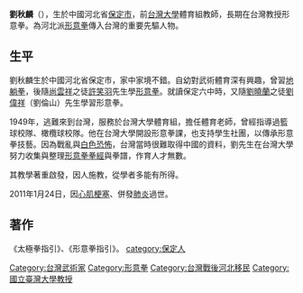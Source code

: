 {{unreferenced|time=2011-07-12T18:51:58+00:00}}
'''劉秋麟'''（{{bd|1918年||2011年|1月24日|catIdx=Liu劉秋麟}}），生於中國河北省[[保定市|保定市]]，前[[台灣大學|台灣大學]]體育組教師，長期在台灣教授形意拳。為河北派[[形意拳|形意拳]]傳入台灣的重要先驅人物。

==生平==
劉秋麟生於中國河北省保定市，家中家境不錯。自幼對武術體育深有興趣，曾習[[地躺拳|地躺拳]]，後隨[[尚雲祥|尚雲祥]]之徒[[許笑羽|許笑羽]]先生學[[形意拳|形意拳]]。就讀保定六中時，又隨[[劉曉蘭|劉曉蘭]]之徒[[劉偉祥|劉偉祥]]（劉倫山）先生學習形意拳。

1949年，逃難來到台灣，服務於台灣大學體育組，擔任體育老師，曾經指導過籃球校隊、橄欖球校隊。他在台灣大學開設形意拳課，也支持學生社團，以傳承形意拳技藝。因為戰亂與[[白色恐怖|白色恐怖]]，台灣當時很難取得中國的資料，劉先生在台灣大學努力收集與整理[[形意拳拳經|形意拳拳經]]與拳譜，作育人才無數。

其教學著重啟發，因人施教，從學者多能有所得。

2011年1月24日，因[[心肌梗塞|心肌梗塞]]、併發[[肺炎|肺炎]]過世。

==著作==
《太極拳指引》、《形意拳指引》。
{{DEFAULTSORT:Liu劉秋麟}}
[[category:保定人|category:保定人]]
[[Category:台灣武術家|Category:台灣武術家]]
[[Category:形意拳|Category:形意拳]]
[[Category:台灣戰後河北移民|Category:台灣戰後河北移民]]
[[Category:國立臺灣大學教授|Category:國立臺灣大學教授]]